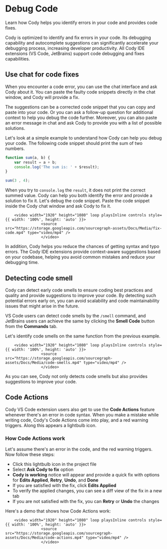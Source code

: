 # Debug Code

<p className="subtitle">Learn how Cody helps you identify errors in your code and provides code fixes.</p>

Cody is optimized to identify and fix errors in your code. Its debugging capability and autocomplete suggestions can significantly accelerate your debugging process, increasing developer productivity. All Cody IDE extensions (VS Code, JetBrains) support code debugging and fixes capabilities.

## Use chat for code fixes

When you encounter a code error, you can use the chat interface and ask Cody about it. You can paste the faulty code snippets directly in the chat window, and Cody will provide a fix.

The suggestions can be a corrected code snippet that you can copy and paste into your code. Or you can ask a follow-up question for additional context to help you debug the code further. Moreover, you can also paste an error message in chat and ask Cody to provide you with a list of possible solutions.

Let's look at a simple example to understand how Cody can help you debug your code. The following code snippet should print the sum of two numbers.

```js
function sum(a, b) {
	var result = a + b;
	console.log('The sum is: ' + $result);
}

sum(3 , 4);
```

When you try to `console.log` the `result`, it does not print the correct summed value. Cody can help you both identify the error and provide a solution to fix it. Let's debug the code snippet. Paste the code snippet inside the Cody chat window and ask Cody to fix it.

		<video width="1920" height="1080" loop playsInline controls style={{ width: '100%', height: 'auto' }}>
					<source src="https://storage.googleapis.com/sourcegraph-assets/Docs/Media/fix-code.mp4" type="video/mp4" />
					</video>

In addition, Cody helps you reduce the chances of getting syntax and typo errors. The Cody IDE extensions provide context-aware suggestions based on your codebase, helping you avoid common mistakes and reduce your debugging time.

## Detecting code smell

Cody can detect early code smells to ensure coding best practices and quality and provide suggestions to improve your code. By detecting such potential errors early on, you can avoid scalability and code maintainability issues that might arise in the future.

VS Code users can detect code smells by the `/smell` command, and JetBrains users can achieve the same by clicking the **Smell Code** button from the **Commands** tab.

Let's identify code smells on the same function from the previous example.

		<video width="1920" height="1080" loop playsInline controls style={{ width: '100%', height: 'auto' }}>
					<source src="https://storage.googleapis.com/sourcegraph-assets/Docs/Media/code-smells.mp4" type="video/mp4" />
					</video>


As you can see, Cody not only detects code smells but also provides suggestions to improve your code.

## Code Actions

Cody VS Code extension users also get to use the **Code Actions** feature whenever there's an error in code syntax. When you make a mistake while writing code, Cody's Code Actions come into play, and a red warning triggers. Along this appears a lightbulb icon.

### How Code Actions work

Let's assume there's an error in the code, and the red warning triggers. Now follow these steps:

- Click this lightbulb icon in the project file
- Select **Ask Cody to fix** option
- **Cody is working** notice will appear and provide a quick fix with options for **Edits Applied**, **Retry**, **Undo**, and **Done**
- If you are satisfied with the fix, click **Edits Applied**
- To verify the applied changes, you can see a diff view of the fix in a new tab
- If you are not satisfied with the fix, you can **Retry** or **Undo** the changes

Here's a demo that shows how Code Actions work:

		<video width="1920" height="1080" loop playsInline controls style={{ width: '100%', height: 'auto' }}>
					<source src="https://storage.googleapis.com/sourcegraph-assets/Docs/Media/code-actions.mp4" type="video/mp4" />
					</video>
